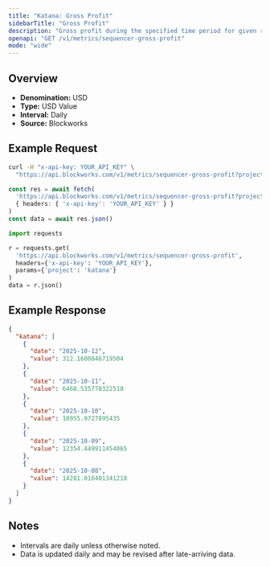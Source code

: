 ```yaml
---
title: "Katana: Gross Profit"
sidebarTitle: "Gross Profit"
description: "Gross profit during the specified time period for given rollup."
openapi: "GET /v1/metrics/sequencer-gross-profit"
mode: "wide"
---
```


## Overview

- **Denomination:** USD
- **Type:** USD Value
- **Interval:** Daily
- **Source:** Blockworks

## Example Request

<CodeGroup>

```bash cURL
curl -H "x-api-key: YOUR_API_KEY" \
  "https://api.blockworks.com/v1/metrics/sequencer-gross-profit?project=katana"
```

```typescript TypeScript
const res = await fetch(
  'https://api.blockworks.com/v1/metrics/sequencer-gross-profit?project=katana',
  { headers: { 'x-api-key': 'YOUR_API_KEY' } }
)
const data = await res.json()
```

```python Python
import requests

r = requests.get(
  'https://api.blockworks.com/v1/metrics/sequencer-gross-profit',
  headers={'x-api-key': 'YOUR_API_KEY'},
  params={'project': 'katana'}
)
data = r.json()
```

</CodeGroup>

## Example Response

```json
{
  "katana": [
    {
      "date": "2025-10-12",
      "value": 312.1600846719504
    },
    {
      "date": "2025-10-11",
      "value": 6468.535778322518
    },
    {
      "date": "2025-10-10",
      "value": 10955.9727895435
    },
    {
      "date": "2025-10-09",
      "value": 12354.449911454065
    },
    {
      "date": "2025-10-08",
      "value": 14281.016401341218
    }
  ]
}
```

## Notes
- Intervals are daily unless otherwise noted.
- Data is updated daily and may be revised after late-arriving data.